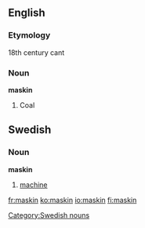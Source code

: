 ==English==

===Etymology===
18th century cant
===Noun===
'''maskin'''

#Coal

==Swedish==
===Noun===
{{sv-noun-reg-er}}
'''maskin''' {{c}}
#[[machine]]
[[Category:Swedish nouns]]

[[fr:maskin]]
[[ko:maskin]]
[[io:maskin]]
[[fi:maskin]]